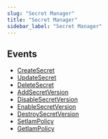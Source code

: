 ```yaml
---
slug: "Secret Manager"
title: "Secret Manager"
sidebar_label: "Secret Manager"
---
```


## Events

- [CreateSecret](/gcprealtime/realtime/secretmanager/rules/CreateSecret)
- [UpdateSecret](/gcprealtime/realtime/secretmanager/rules/UpdateSecret)
- [DeleteSecret](/gcprealtime/realtime/secretmanager/rules/DeleteSecret)
- [AddSecretVersion](/gcprealtime/realtime/secretmanager/rules/AddSecretVersion)
- [DisableSecretVersion](/gcprealtime/realtime/secretmanager/rules/DisableSecretVersion)
- [EnableSecretVersion](/gcprealtime/realtime/secretmanager/rules/EnableSecretVersion)
- [DestroySecretVersion](/gcprealtime/realtime/secretmanager/rules/DestroySecretVersion)
- [SetIamPolicy](/gcprealtime/realtime/secretmanager/rules/SetIamPolicy)
- [GetIamPolicy](/gcprealtime/realtime/secretmanager/rules/GetIamPolicy)